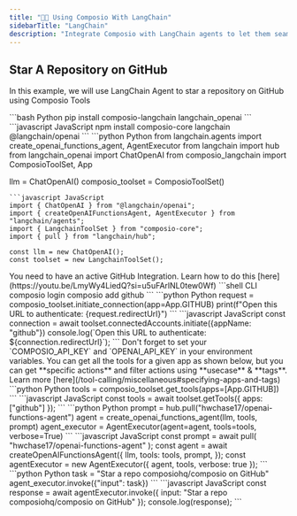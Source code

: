 ```yaml
---
title: "🦜🔗 Using Composio With LangChain"
sidebarTitle: "LangChain"
description: "Integrate Composio with LangChain agents to let them seamlessly interact with external apps"
---
```


## Star A Repository on GitHub
In this example, we will use LangChain Agent to star a repository on GitHub using Composio Tools

<Steps>
<Step title="Install Packages">
<CodeGroup>
```bash Python
pip install composio-langchain langchain_openai
```
```javascript JavaScript
npm install composio-core langchain @langchain/openai
```
</CodeGroup>
</Step>
<Step title="Import Libraries & Initialize ComposioToolSet & LLM">
<CodeGroup>
```python Python
from langchain.agents import create_openai_functions_agent, AgentExecutor
from langchain import hub
from langchain_openai import ChatOpenAI
from composio_langchain import ComposioToolSet, App

llm = ChatOpenAI()
composio_toolset = ComposioToolSet()
```
```javascript JavaScript
import { ChatOpenAI } from "@langchain/openai";
import { createOpenAIFunctionsAgent, AgentExecutor } from "langchain/agents";
import { LangchainToolSet } from "composio-core";
import { pull } from "langchain/hub";

const llm = new ChatOpenAI();
const toolset = new LangchainToolSet();
```
</CodeGroup>
</Step>

<Step title="Connect Your GitHub Account">
    <Info>You need to have an active GitHub Integration. Learn how to do this [here](https://youtu.be/LmyWy4LiedQ?si=u5uFArlNL0tew0Wf)</Info>
    <CodeGroup>
        ```shell CLI
        composio login
        composio add github
        ```
        ```python Python
        request = composio_toolset.initiate_connection(app=App.GITHUB)
        print(f"Open this URL to authenticate: {request.redirectUrl}")
        ```
        ```javascript JavaScript
        const connection = await toolset.connectedAccounts.initiate({appName: "github"})
        console.log(`Open this URL to authenticate: ${connection.redirectUrl}`);
        ```
    </CodeGroup>
    <Tip>
        Don't forget to set your `COMPOSIO_API_KEY` and `OPENAI_API_KEY` in your environment variables.
    </Tip>
</Step>

<Step title="Get All GitHub Tools">
You can get all the tools for a given app as shown below, but you can get **specific actions** and filter actions using **usecase** & **tags**. Learn more [here](/tool-calling/miscellaneous#specifying-apps-and-tags)
<CodeGroup>
```python Python
tools = composio_toolset.get_tools(apps=[App.GITHUB])
```
```javascript JavaScript
const tools = await toolset.getTools({ apps: ["github"] });
```
</CodeGroup>

</Step>
<Step title="Define the Agent">
<CodeGroup>
```python Python
prompt = hub.pull("hwchase17/openai-functions-agent")
agent = create_openai_functions_agent(llm, tools, prompt)
agent_executor = AgentExecutor(agent=agent, tools=tools, verbose=True)
```
```javascript JavaScript
const prompt = await pull(
    "hwchase17/openai-functions-agent"
);
const agent = await createOpenAIFunctionsAgent({
    llm,
    tools: tools,
    prompt,
});
const agentExecutor = new AgentExecutor({ agent, tools, verbose: true });
```
</CodeGroup>
</Step>

<Step title="Execute the Agent">
<CodeGroup>
```python Python
task = "Star a repo composiohq/composio on GitHub"
agent_executor.invoke({"input": task})
```
```javascript JavaScript
const response = await agentExecutor.invoke({ input: "Star a repo composiohq/composio on GitHub" });
console.log(response);
```
</CodeGroup>
</Step>
</Steps>
